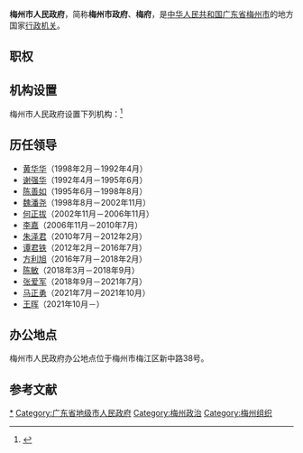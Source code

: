 {{Infobox PRCG
|机构名称=梅州市人民政府
|标志1=National Emblem of the People's Republic of China (2).svg
|标志1说明=[[s:国务院关于国家行政机关和企业事业单位社会团体印章管理的规定|1999年规定]]：[[印章|印章]][[直径|直径]]4.5厘米，中央刊[[中华人民共和国国徽|国徽]]，由[[广东省人民政府|广东省人民政府]]制发。
|职位1=市长
|人员1=[[王晖_(1971年)|王晖]]
|职位2=副市长
|人员2=陈金銮、刘晋生、孙春明、温向芳、曾永祥、詹星、陈伶俐、蒋鲲
|人数2=8
|职位3=秘书长
|人员3=陈亮
|业务上级=[[广东省人民政府|广东省人民政府]]
|组织上级=[[梅州市人民代表大会|梅州市人民代表大会]]<br>[[梅州市人民代表大会常务委员会|梅州市人民代表大会常务委员会]]
|中共上级=[[中国共产党梅州市委员会|中国共产党梅州市委员会]]
|中共本级=[[中国共产党梅州市人民政府党组|中国共产党梅州市人民政府党组]]
|行政级别=正地厅级
|机构类型=[[地级市|地级市]][[人民政府|人民政府]]
|场所1=梅州市人民政府办公室
|地址1=梅州市梅江区新中路38号
|坐标1=
|邮编1=
|官网= {{URL|https://www.meizhou.gov.cn/}}
|a=[[中国共产党梅州市委员会|中国共产党梅州市委员会]]
|b=[[梅州市人民代表大会|梅州市人民代表大会]]
|c=[[梅州市人民代表大会常务委员会|梅州市人民代表大会常务委员会]]
|d=[[中国人民政治协商会议梅州市委员会|中国人民政治协商会议梅州市委员会]]
|e=[[中国共产党梅州市纪律检查委员会|中国共产党梅州市纪律检查委员会]]
|f=[[梅州市监察委员会|梅州市监察委员会]]
|g=[[广东省梅州市中级人民法院|广东省梅州市中级人民法院]]
|h=[[梅州市人民检察院|梅州市人民检察院]]
|i=[[中国人民解放军梅州市警备区|中国人民解放军梅州市警备区]]
}}

'''梅州市人民政府'''，简称'''梅州市政府'''、'''梅府'''，是[[中华人民共和国|中华人民共和国]][[广东省|广东省]][[梅州市|梅州市]]的地方国家[[行政机关|行政机关]]。

== 职权 ==
{{:人民政府}}

== 机构设置 ==
梅州市人民政府设置下列机构：<ref>{{cite web|url=https://www.meizhou.gov.cn/zwgk/zfjg/index.html|title=梅州市人民政府门户网站 政府机构|publisher=梅州市人民政府|access-date=2021-04-14|archive-date=2021-11-23|archive-url=https://web.archive.org/web/20211123135451/https://www.meizhou.gov.cn/zwgk/zfjg/index.html|dead-url=no}}</ref>
{{columns-list|2|
*梅州市人民政府办公室
*梅州市工业和信息化局
*梅州市教育局
*梅州市科学技术局
*梅州市公安局
*梅州市民政局
*梅州市司法局
*梅州市财政局
*梅州市人力资源和社会保障局
*梅州市自然资源局
*梅州市生态环境局
*梅州市住房和城乡建设局
*梅州市交通运输局
*梅州市水务局
*梅州市农业农村局
*梅州市林业局
*梅州市商务局
*梅州市卫生健康局
*梅州市审计局
*梅州市市场监督管理局
*梅州市体育局
*梅州市应急管理局
*梅州市统计局
*梅州市文化广电旅游局
*梅州市政务服务数据管理局
*梅州市金融工作局
*梅州市扶贫工作局
*梅州市退役军人事务局
*梅州市医疗保障局
*梅州市信访局
*梅州市机关事务管理局
*梅州市国资委
}}

== 历任领导 ==
* [[黄华华|黄华华]]（1998年2月－1992年4月）
* [[谢强华|谢强华]]（1992年4月－1995年6月）
* [[陈善如|陈善如]]（1995年6月－1998年8月）
* [[魏潘尧|魏潘尧]]（1998年8月－2002年11月）
* [[何正拔|何正拔]]（2002年11月－2006年11月）
* [[李嘉_(政治人物)|李嘉]]（2006年11月－2010年7月）
* [[朱泽君|朱泽君]]（2010年7月－2012年2月）
* [[谭君铁|谭君铁]]（2012年2月－2016年7月）
* [[方利旭|方利旭]]（2016年7月－2018年2月）
* [[陈敏_(1965年)|陈敏]]（2018年3月－2018年9月）
* [[张爱军_(1970年)|张爱军]]（2018年9月－2021年7月）
* [[马正勇|马正勇]]（2021年7月－2021年10月）
* [[王晖_(1971年)|王晖]]（2021年10月－）

== 办公地点 ==
梅州市人民政府办公地点位于梅州市梅江区新中路38号。

== 参考文献 ==
{{Reflist|2}}

{{广东省各地市|行政机关}}

[[Category:梅州市人民政府|*]]
[[Category:广东省地级市人民政府|Category:广东省地级市人民政府]]
[[Category:梅州政治|Category:梅州政治]]
[[Category:梅州组织|Category:梅州组织]]